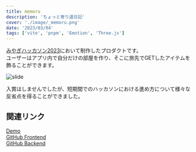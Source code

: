 ```yaml
---
title: memoru
description: 'ちょっと寄り道日記'
cover: './image/_memoru.png'
date: '2023/03/04'
tags: ['vite', 'pnpm', 'Emotion', 'Three.js']
---
```


[みやぎハッカソン2023](https://2023.hackathon.miyagi.jp/)において制作したプロダクトです。  
ユーザーはアプリ内で自分だけの部屋を作り、そこに旅先でGETしたアイテムを飾ることができます。

![slide](./image/_memoru2.png)

入賞はしませんでしたが、短期間でのハッカソンにおける進め方について様々な反省点を得ることができました。

## 関連リンク

[Demo](https://memoru.trasta.dev)  
[GitHub Frontend](https://github.com/cat-crosswalk/miyagi-UI)  
[GitHub Backend](https://github.com/cat-crosswalk/miyagi)  
